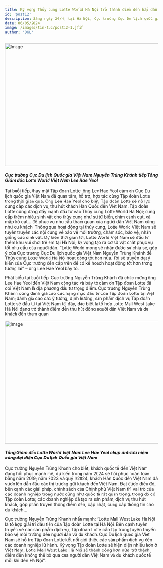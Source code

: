 ```yaml
---
title: Kỳ vọng Thủy cung Lotte World Hà Nội trở thành điểm đến hấp dẫn của du khách quốc tế khi đến Hà Nội
id: 'post12'
description: Sáng ngày 24/4, tại Hà Nội, Cục trưởng Cục Du lịch quốc gia Việt Nam Nguyễn Trùng Khánh đã có buổi tiếp xã giao Tổng Giám đốc Lotte World Việt Nam Lee Hae Yeol đến chào nhân dịp được bổ nhiệm vị trí công tác tại Việt Nam.
date: 06/05/2024
image: /images/tin-tuc/post12-1.jfif
author: 'DKL'
---
```


<img
	src="../../public/images/tin-tuc/post12-1.jfif"
	className="w-full"
	width="718"
	height="404"
	alt="Image"
/>

#### _Cục trưởng Cục Du lịch Quốc gia Việt Nam Nguyễn Trùng Khánh tiếp Tổng Giám đốc Lotte World Việt Nam Lee Hae Yeol_

Tại buổi tiếp, thay mặt Tập đoàn Lotte, ông Lee Hae Yeol cảm ơn Cục Du lịch quốc gia Việt Nam đã quan tâm, hỗ trợ, hợp tác cùng Tập đoàn Lotte trong thời gian qua. Ông Lee Hae Yeol cho biết, Tập đoàn Lotte sẽ nỗ lực cung cấp các dịch vụ, thu hút khách Hàn Quốc đến Việt Nam. Tập đoàn Lotte cũng đang đẩy mạnh đầu tư vào Thủy cung Lotte World Hà Nội; cung cấp thêm nhiều sinh vật cho thủy cung như sư tử biển, chim cánh cụt, cá mập hổ cát... để phục vụ nhu cầu tham quan của người dân Việt Nam cũng như du khách. Thông qua hoạt động tại thủy cung, Lotte World Việt Nam sẽ tuyên truyền các nội dung về bảo vệ môi trường, chăm sóc, bảo vệ, nhân giống các sinh vật. Dự kiến thời gian tới, Lotte World Việt Nam sẽ đầu tư thêm khu vui chơi trẻ em tại Hà Nội; kỳ vọng tạo ra cơ sở vật chất phục vụ tốt nhu cầu của người dân. “Lotte World mong sẽ nhận được sự chia sẻ, góp ý của Cục trưởng Cục Du lịch quốc gia Việt Nam Nguyễn Trùng Khánh để Thủy cung Lotte World Hà Nội hoạt động tốt hơn nữa. Tôi sẽ truyền đạt ý kiến của Cục trưởng đến cấp trên để có kế hoạch hoạt động tốt hơn trong tương lai” – ông Lee Hae Yeol bày tỏ.

Phát biểu tại buổi tiếp, Cục trưởng Nguyễn Trùng Khánh đã chúc mừng ông Lee Hae Yeol đến Việt Nam công tác và bày tỏ cảm ơn Tập đoàn Lotte đã coi Việt Nam là địa phương đầu tư trọng điểm. Cục trưởng Nguyễn Trùng Khánh cũng đánh giá cao các hạng mục đầu tư của Tập đoàn Lotte tại Việt Nam; đánh giá cao các ý tưởng, định hướng, sản phẩm dịch vụ Tập đoàn Lotte sẽ đầu tư tại Việt Nam tới đây, đặc biệt là tổ hợp Lotte Mall West Lake Hà Nội đang trở thành điểm đến thu hút đông người dân Việt Nam và du khách đến tham quan.

<img
	src="../../public/images/tin-tuc/post12-2.jfif"
	className="w-full"
	width="718"
	height="404"
	alt="Image"
/>

#### _Tổng Giám đốc Lotte World Việt Nam Lee Hae Yeol chụp ảnh lưu niệm cùng đại diện Cục Du lịch Quốc gia Việt Nam_

Cục trưởng Nguyễn Trùng Khánh cho biết, khách quốc tế đến Việt Nam đang hồi phục mạnh mẽ, dự kiến trong năm 2024 sẽ hồi phục hoàn toàn bằng năm 2019; năm 2023 và quý I/2024, khách Hàn Quốc đến Việt Nam đã vươn lên dẫn đầu các thị trường gửi khách đến Việt Nam. Đạt được điều đó, bên cạnh các giải pháp, chính sách của Chính phủ Việt Nam thì vai trò của các doanh nghiệp trong nước cũng như quốc tế rất quan trọng, trong đó có Tập đoàn Lotte; các doanh nghiệp đã tạo ra sản phẩm, dịch vụ thu hút khách, góp phần truyền thông điểm đến, cập nhật, cung cấp thông tin cho du khách...

Cục trưởng Nguyễn Trùng Khánh nhấn mạnh: “Lotte Mall West Lake Hà Nội là tổ hợp giải trí đầu tiên của Tập đoàn Lotte tại Hà Nội. Bên cạnh tuyên truyền về các sản phẩm dịch vụ, Tập đoàn Lotte cần tập trung tuyên truyền bảo vệ môi trường đến người dân và du khách. Cục Du lịch quốc gia Việt Nam sẽ hỗ trợ Tập đoàn Lotte kết nối giới thiệu các sản phẩm dịch vụ đến các doanh nghiệp lữ hành. Kỳ vọng Tập đoàn Lotte sẽ hiện diện nhiều hơn ở Việt Nam; Lotte Mall West Lake Hà Nội sẽ thành công hơn nữa, trở thành điểm đến không thể bỏ qua của người dân Việt Nam và du khách quốc tế mỗi khi đến Hà Nội”.
